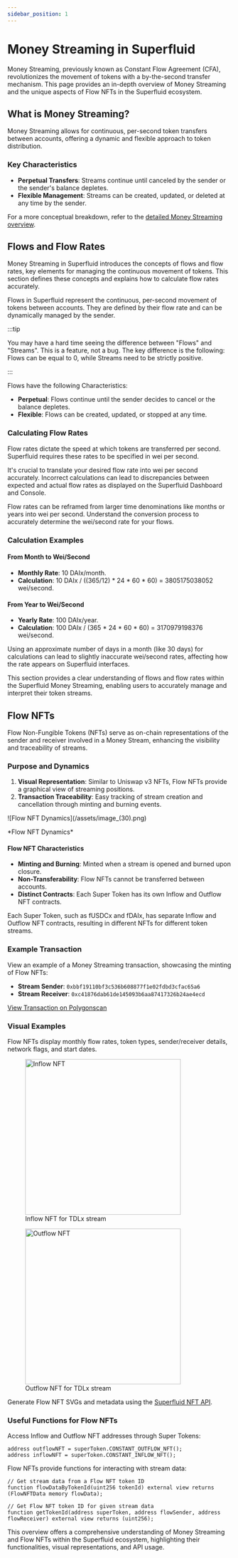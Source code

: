 ```yaml
---
sidebar_position: 1
---
```


# Money Streaming in Superfluid

Money Streaming, previously known as Constant Flow Agreement (CFA), revolutionizes the movement of tokens with a by-the-second transfer mechanism. This page provides an in-depth overview of Money Streaming and the unique aspects of Flow NFTs in the Superfluid ecosystem.

## What is Money Streaming?

Money Streaming allows for continuous, per-second token transfers between accounts, offering a dynamic and flexible approach to token distribution.

### Key Characteristics

- **Perpetual Transfers**: Streams continue until canceled by the sender or the sender's balance depletes.
- **Flexible Management**: Streams can be created, updated, or deleted at any time by the sender.

For a more conceptual breakdown, refer to the [detailed Money Streaming overview](/docs/developers/money-streaming/overview.mdx).

## Flows and Flow Rates

Money Streaming in Superfluid introduces the concepts of flows and flow rates, key elements for managing the continuous movement of tokens. This section defines these concepts and explains how to calculate flow rates accurately.

Flows in Superfluid represent the continuous, per-second movement of tokens between accounts. They are defined by their flow rate and can be dynamically managed by the sender.

:::tip

You may have a hard time seeing the difference between "Flows" and "Streams". This is a feature, not a bug. The key difference is the following: Flows can be equal to 0, while Streams need to be strictly positive.

:::

Flows have the following Characteristics:

- **Perpetual**: Flows continue until the sender decides to cancel or the balance depletes.
- **Flexible**: Flows can be created, updated, or stopped at any time.

### Calculating Flow Rates


Flow rates dictate the speed at which tokens are transferred per second. Superfluid requires these rates to be specified in wei per second.

It's crucial to translate your desired flow rate into wei per second accurately. Incorrect calculations can lead to discrepancies between expected and actual flow rates as displayed on the Superfluid Dashboard and Console.

<Admonition type="info" title="Flow Rate Conversion">

Flow rates can be reframed from larger time denominations like months or years into wei per second. Understand the conversion process to accurately determine the wei/second rate for your flows.

</Admonition>

### Calculation Examples

#### From Month to Wei/Second

- **Monthly Rate**: 10 DAIx/month.
- **Calculation**: 10 DAIx / ((365/12) * 24 * 60 * 60) = 3805175038052 wei/second.

#### From Year to Wei/Second

- **Yearly Rate**: 100 DAIx/year.
- **Calculation**: 100 DAIx / (365 * 24 * 60 * 60) = 3170979198376 wei/second.

<Admonition type="warning" title="Calculation Precision">

Using an approximate number of days in a month (like 30 days) for calculations can lead to slightly inaccurate wei/second rates, affecting how the rate appears on Superfluid interfaces.

</Admonition>

This section provides a clear understanding of flows and flow rates within the Superfluid Money Streaming, enabling users to accurately manage and interpret their token streams.

## Flow NFTs

Flow Non-Fungible Tokens (NFTs) serve as on-chain representations of the sender and receiver involved in a Money Stream, enhancing the visibility and traceability of streams.

### Purpose and Dynamics

1. **Visual Representation**: Similar to Uniswap v3 NFTs, Flow NFTs provide a graphical view of streaming positions.
2. **Transaction Traceability**: Easy tracking of stream creation and cancellation through minting and burning events.

<div style={{ display: 'flex', justifyContent: 'center' }}>
    ![Flow NFT Dynamics](/assets/image_(30).png)
</div>
<div style={{ display: 'flex', justifyContent: 'center' }}>
    <p>*Flow NFT Dynamics*</p>
</div>

#### Flow NFT Characteristics

- **Minting and Burning**: Minted when a stream is opened and burned upon closure.
- **Non-Transferability**: Flow NFTs cannot be transferred between accounts.
- **Distinct Contracts**: Each Super Token has its own Inflow and Outflow NFT contracts.

<Admonition type="warning">

Each Super Token, such as fUSDCx and fDAIx, has separate Inflow and Outflow NFT contracts, resulting in different NFTs for different token streams.

</Admonition>

### Example Transaction

View an example of a Money Streaming transaction, showcasing the minting of Flow NFTs:

- **Stream Sender**: `0xbbf19110bf3c536b608877f1e02fdbd3cfac65a6`
- **Stream Receiver**: `0xc41876dab61de145093b6aa87417326b24ae4ecd`

[View Transaction on Polygonscan](https://mumbai.polygonscan.com/tx/0x7e3454ea43c762d049590aac6cdb792b70b84a33d9d2a154f3e6535d174ba986)

### Visual Examples

Flow NFTs display monthly flow rates, token types, sender/receiver details, network flags, and start dates.


<div style={{ display: 'flex', justifyContent: 'space-between' }}>

<figure>
  <img src="/assets/getsvg.svg" alt="Inflow NFT" width="350"/>
  <figcaption>Inflow NFT for TDLx stream</figcaption>
</figure>

<figure>
  <img src="/assets/getsvg_(1).svg" alt="Outflow NFT" width="350"/>
  <figcaption>Outflow NFT for TDLx stream</figcaption>
</figure>

</div>

Generate Flow NFT SVGs and metadata using the [Superfluid NFT API](https://github.com/superfluid-finance/sfnft).

### Useful Functions for Flow NFTs

Access Inflow and Outflow NFT addresses through Super Tokens:

```solidity
address outflowNFT = superToken.CONSTANT_OUTFLOW_NFT();
address inflowNFT = superToken.CONSTANT_INFLOW_NFT();
```

Flow NFTs provide functions for interacting with stream data:

```solidity
// Get stream data from a Flow NFT token ID
function flowDataByTokenId(uint256 tokenId) external view returns (FlowNFTData memory flowData);

// Get Flow NFT token ID for given stream data
function getTokenId(address superToken, address flowSender, address flowReceiver) external view returns (uint256);
```

This overview offers a comprehensive understanding of Money Streaming and Flow NFTs within the Superfluid ecosystem, highlighting their functionalities, visual representations, and API usage.